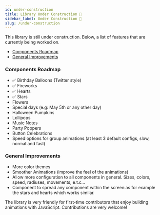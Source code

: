 ```yaml
---
id: under-construction
title: Library Under Construction 🚧
sidebar_label: Under Construction 🚧
slug: /under-construction
---
```


This library is still under construction. Below, a list of features that are currently being worked on.

- [Components Roadmap](#components-roadmap)
- [General Improvements](#general-improvements)

### Components Roadmap

- ✅ Birthday Balloons (Twitter style)
- ✅ Fireworks
- ✅ Hearts
- ✅ Stars
- Flowers
- Special days (e.g: May 5th or any other day)
- Halloween Pumpkins
- Lollipops
- Music Notes
- Party Poppers
- Button Celebrations
- Speed options for group animations (at least 3 default configs, slow, normal and fast)

### General Improvements

- More color themes
- Smoother Animations (improve the feel of the animations)
- Allow more configuration to all components in general. Sizes, colors, speed, radiuses, movements, e.t.c...
- Component to spread any component within the screen as for example the stars and hearts which works similar.

The library is very friendly for first-time contributors that enjoy building animations with JavaScript. Contributions are very welcome!

